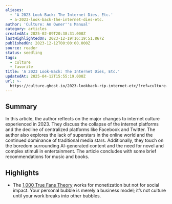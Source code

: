 ```yaml
---
aliases:
  - 'A 2023 Look-Back: The Internet Dies, Etc.'
  - a-2023-look-back-the-internet-dies-etc.
author: 'Culture: An Owner''s Manual'
category: articles
createdAt: 2025-02-09T20:38:31.000Z
lastHighlightedOn: 2023-12-19T16:19:51.867Z
publishedOn: 2023-12-12T00:00:00.000Z
source: reader
status: seedling
tags:
  - culture
  - favorite
title: 'A 2023 Look-Back: The Internet Dies, Etc.'
updatedAt: 2025-04-12T15:55:19.000Z
url: >-
  https://culture.ghost.io/2023-lookback-rip-internet-etc/?ref=culture-an-owners-manual-newsletter
---
```

## Summary

In this article, the author reflects on the major changes to internet culture experienced in 2023. They discuss the collapse of the internet platforms and the decline of centralized platforms like Facebook and Twitter. The author also explores the lack of superstars in the online world and the continued dominance of traditional media stars. Additionally, they touch on the boredom surrounding AI-generated content and the need for novel and complex stimuli in entertainment. The article concludes with some brief recommendations for music and books.

## Highlights

- The [1,000 True Fans Theory](https://kk.org/thetechnium/1000-true-fans/?ref=culture.ghost.io) works for monetization but not for social impact. Your personal bubble is merely a business model; it’s not culture until your work breaks into other bubbles.
